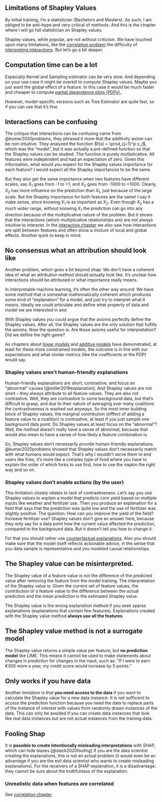 ## Limitations of Shapley Values

By initial training, I'm a statistician (Bachelors and Masters).
As such, I am obliged to be anti-hype and very critical of methods.
And this is the chapter where I will go full statistician on Shapley values.

Shapley values, while popular, are not without criticism.
We have touched upon many limitations, like the [correlation problem](#correlation) the difficulty of [interpreting interactions](#interactions).
But let's go a bit deeper.

## Computation time can be a lot 

Especially Kernel and Sampling estimator can be very slow.
And depending on your use case it might be overkill to compute Shapley values.
Maybe you just want the global effect of a feature.
In this case it would be much faster and cheaper to compute [partial dependence plots (PDPs).
](https://christophm.github.io/interpretable-ml-book/pdp.html).

However, model-specific versions such as Tree Estimator are quite fast, so if you can use that it's fine.

## Interactions can be confusing

The critique that interactions can be confusing came from @kumar2020problems, they phrased it more that the additivity axiom can be non-intuitive.
They analyzed the function $f(x) = \prod_{j=1}^p x_j$, which was the "model", but it was actually a pre-defined function so that the Shapley values can be studied.
The function is purely multiplicative.
All features were independent and had an expectation of zero.
Given this information, what would you expect for the Shapley values importance for each feature?
I would expect all the Shapley importances to be the same.

But they also get the same importance when two features have different scales, say $X_1$ goes from -1 to +1, and $X_2$ goes from -1000 to +1000.
Clearly, $X_2$ has more influence on the prediction than $X_1$, just because of the large scale.
But the Shapley importance for both features are the same!
I say it make sense, since knowing $X_1$ is as important as $X_2$.
Even though $X_2$ has a much wider range, without knowing $X_1$ the prediction can go into any direction because of the multiplicative nature of the problem.
But it shows that the interactions (which multiplicative relationships are) are not always intuitive to interpret.
In the [interaction chapter](#interaction) we also saw how interactions are split between features and often show a mixture of local and global effects.
Another quirk to keep in mind.

## No consensus what an attribution should look like

Another problem, which goes a bit beyond shap:
We don't have a coherent idea of what an attribution method should actually look like. 
It's unclear how interactions should be attributed or what importance really means.

In interpretable machine learning, it's often the other way around:
We have some method that is somewhat mathematically coherent which produces some kind of "explanation" for a model, and just try to interpret what it means.
Ideally we could articulate and define what property of data and model we are interested in and 

With Shapley values you could argue that the axioms perfectly define the Shapley values.
After all, the Shapley values are the only solution that fulfills the axioms.
Now the question is: Are these axioms useful for interpretation? Did we define the right game?

As chapters about [linear models](#linear) and [additive models](#additive) have demonstrated, at least for these more constrained models, the outcome is in line with our expectations and what similar metrics (like the coefficients or the PDP) would say.

### Shapley values aren't human-friendly explanations

Human-friendly explanations are short, contrastive, and focus on "abnormal" causes [@miller2019explanation].
And Shapley values are not short -- they always attribute to all feature values.
They are also not contrastive.
Well, they are contrastive to some background data, but that's difficult to grasp, and due to their nature of averaging over many coalitions the contrastiveness is washed out anyways.
So the most inner building block of Shapley values, the marginal contribution (efffect of adding a feature value to a coalition) is contrastive, at least if you just sample one background data point.
Do Shapley values at least focus on the "abnormal"?
Well, the method doesn't really have a sense of abnormal, because that would also mean to have a sense of how likely a feature combination is.

So, Shapley values don't necessarily provide human-friendly explanations.
@kumar2020problems showed that Shapley values don't necessarily match with what humans would expect.
That's why I wouldn't serve them to end users like fries, it's more like a complex type of food where you have to explain the order of which forks to use first, how to use the napkin the right way and so on.

### Shapley values don't enable actions (by the user)

This limitation closely relates to lack of contrastiveness.
Let's say you use Shapley values to explain a model that predicts corn yield based on multiple inputs like weather and fertilizer use.
Then you produce an explanation for a field that says that the prediction was quite low and the use of fertilizer was slightly positive.
The question: How can you improve the yield of the field?
Increase fertilizer use?
Shapley values don't give an answer here, because they only say for a data point how the current value affected the prediction, compared to the background data.
But it doesn't tell you how to change it.

For that you should rather use [counterfactual explanations](christophm.github.io/interpretable-ml-book/counterfactual.html).
Also you should make sure that the model itself reflects actionable advice, in the sense that you data sample is representative and you modeled causal relationships.


## The Shapley value **can be misinterpreted**.

The Shapley value of a feature value is not the difference of the predicted value after removing the feature from the model training.
The interpretation of the Shapley value is:
Given the current set of feature values, the contribution of a feature value to the difference between the actual prediction and the mean prediction is the estimated Shapley value.

The Shapley value is the wrong explanation method if you seek sparse explanations (explanations that contain few features).
Explanations created with the Shapley value method **always use all the features**.

## The Shapley value method is not a surrogate model

The Shapley value returns a simple value per feature, but **no prediction model** like LIME.
This means it cannot be used to make statements about changes in prediction for changes in the input, such as:
"If I were to earn €300 more a year, my credit score would increase by 5 points."


## Only works if you have data

Another limitation is that **you need access to the data** if you want to calculate the Shapley value for a new data instance.
It is not sufficient to access the prediction function because you need the data to replace parts of the instance of interest with values from randomly drawn instances of the data.
This can only be avoided if you can create data instances that look like real data instances but are not actual instances from the training data.


## Fooling Shap

It is **possible to create intentionally misleading interpretations** with SHAP, which can hide biases.[@slack2020fooling]
If you are the data scientist creating the explanations, this is not an actual problem (it would even be an advantage if you are the evil data scientist who wants to create misleading explanations).
For the receivers of a SHAP explanation, it is a disadvantage: they cannot be sure about the truthfulness of the explanation.


### Unrealistic data when features are correlated

See [correlation chapter](#correlation)


